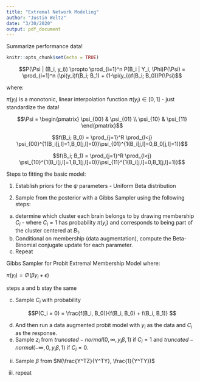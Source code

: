 ```yaml
---
title: "Extremal Network Modeling"
author: "Justin Weltz"
date: "3/30/2020"
output: pdf_document
---
```


Summarize performance data!

```r
knitr::opts_chunk$set(echo = TRUE)
```


$$P(\Psi | (B_i, y_i)) \propto \prod_{i=1}^n P(B_i | Y_i, \Phi)P(\Psi) = \prod_{i=1}^n  (\pi(y_i)f(B_i; B_1) + (1-\pi(y_i))f(B_i; B_0))P(\Psi)$$

where: 

$\pi(y_i)$ is a monotonic, linear interpolation function $\pi(y_i) \in [0,1]$ - just standardize the data!

$$\Psi = \begin{pmatrix} \psi_{00} & \psi_{01} \\ 
\psi_{10} & \psi_{11} \end{pmatrix}$$

$$f(B_i; B_0) = \prod_{j=1}^R \prod_{l<j}        \psi_{00}^{1(B_i[j,l]=1,B_0[j,l]=0)}\psi_{01}^{1(B_i[j,l]=0,B_0[j,l]=1)}$$

$$f(B_i; B_1) = \prod_{j=1}^R \prod_{l<j} \psi_{10}^{1(B_i[j,l]=1,B_1[j,l]=0)}\psi_{11}^{1(B_i[j,l]=0,B_1[j,l]=1)}$$

Steps to fitting the basic model:

1. Establish priors for the $\psi$ parameters - Uniform Beta distribution

2. Sample from the posterior with a Gibbs Sampler using the following steps:

  a. determine which cluster each brain belongs to by drawing membership $C_i$ - where $C_i = 1$ has probability $\pi(y_i)$ and corresponds to being part of the cluster centered at $B_1$. 
  b. Conditional on membership (data augmentation), compute the Beta-Binomial conjugate update for each parameter.
  c. Repeat

Gibbs Sampler for Probit Extremal Membership Model where:

$\pi(y_i) =\Phi(\beta y_i + \epsilon)$

steps a and b stay the same

c. Sample $C_i$ with probability

$$P(C_i = 0) = \frac{f(B_i, B_0)}{f(B_i, B_0) + f(B_i, B_1)} $$

d. And then run a data augmented probit model with $y_i$ as the data and $C_i$ as the response.
  i. Sample $z_i$ from $truncated-normal(0, \infty, y_i \beta, 1)$ if $C_i = 1$ and $truncated-normal(-\infty,0, y_i \beta, 1)$ if $C_i = 0$. 
  ii. Sample $\beta$ from $N(\frac{Y^TZ}{Y^TY}, \frac{1}{Y^TY})$

d. repeat